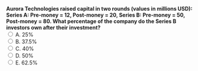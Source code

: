 ::: {.question-block}
<form onsubmit="event.preventDefault(); checkAnswer('module1_mcq_q98')" data-correct-answer="B"> 
  <strong style="display: block;">Aurora Technologies raised capital in two rounds (values in millions USD): Series A: Pre-money = 12, Post-money = 20, Series B: Pre-money = 50, Post-money = 80.   What percentage of the company do the Series B investors own after their investment?</strong> 
  <label><input type="radio" name="module1_mcq_q98" value="A"> A. 25%</label><br>
  <label><input type="radio" name="module1_mcq_q98" value="B"> B. 37.5%</label><br>
  <label><input type="radio" name="module1_mcq_q98" value="C"> C. 40%</label><br>
  <label><input type="radio" name="module1_mcq_q98" value="D"> D. 50%</label><br>
  <label><input type="radio" name="module1_mcq_q98" value="E"> E. 62.5%</label><br>
</form> 

<div id="feedback-module1_mcq_q98" class="feedback" data-status="" style="display:none;"> 
✅ Correct: B. The Series B investors contributed (80 − 50) = 30 million. Since Post-money = 80, they hold 30 ÷ 80 = 37.5% of the company. 
</div> 
:::
